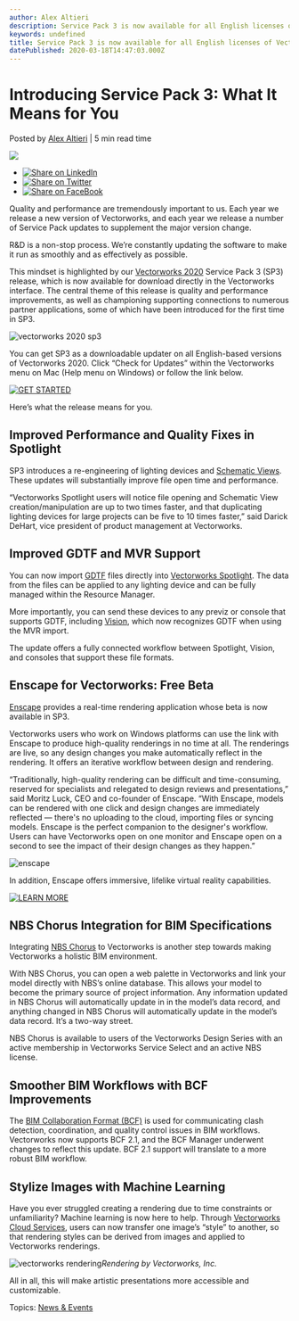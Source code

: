 ```yaml
---
author: Alex Altieri
description: Service Pack 3 is now available for all English licenses of Vectorworks 2020. See what the update means for you.
keywords: undefined
title: Service Pack 3 is now available for all English licenses of Vectorworks 2020. See what the update means for you. 
datePublished: 2020-03-18T14:47:03.000Z
---
```

  

# Introducing Service Pack 3: What It Means for You

 Posted by [Alex Altieri](https://blog.vectorworks.net/author/alex-altieri) | 5 min read time 

![](https://blog.vectorworks.net/hubfs/Blog%20Images/200318_SP3/4770-2003-sp3-blog-and-pr-image-1920x1080%20copy.jpg) 

* [![Share on LinkedIn](https://2659751.fs1.hubspotusercontent-na1.net/hubfs/2659751/michaelDemo/share-LI.png)](http://www.linkedin.com/shareArticle?mini=true&url=https%3A%2F%2Fblog.vectorworks.net%2Fintroducing-service-pack-3-what-it-means-for-you)
* [![Share on Twitter](https://2659751.fs1.hubspotusercontent-na1.net/hubfs/2659751/michaelDemo/share-TW.png)](https://www.twitter.com/share?text=Introducing%20Service%20Pack%203:%20What%20It%20Means%20for%20You&url=https%3A%2F%2Fblog.vectorworks.net%2Fintroducing-service-pack-3-what-it-means-for-you&via=PMGTweets)
* [![Share on FaceBook](https://2659751.fs1.hubspotusercontent-na1.net/hubfs/2659751/michaelDemo/share-FB.png)](https://www.facebook.com/sharer/sharer.php?u=https%3A%2F%2Fblog.vectorworks.net%2Fintroducing-service-pack-3-what-it-means-for-you)

Quality and performance are tremendously important to us. Each year we release a new version of Vectorworks, and each year we release a number of Service Pack updates to supplement the major version change.

R&D is a non-stop process. We’re constantly updating the software to make it run as smoothly and as effectively as possible.

This mindset is highlighted by our [Vectorworks 2020](https://www.vectorworks.net/en-US/2020?utm%5Fcampaign=blog&utm%5Fmedium=planetvectorworks&utm%5Fsource=intext&utm%5Fcontent=031820sp3) Service Pack 3 (SP3) release, which is now available for download directly in the Vectorworks interface. The central theme of this release is quality and performance improvements, as well as championing supporting connections to numerous partner applications, some of which have been introduced for the first time in SP3.

![vectorworks 2020 sp3](https://blog.vectorworks.net/hs-fs/hubfs/Blog%20Images/200318_SP3/4770-2003-sp3-blog-and-pr-image-1920x1080%20copy.jpg?width=600&name=4770-2003-sp3-blog-and-pr-image-1920x1080%20copy.jpg)

You can get SP3 as a downloadable updater on all English-based versions of Vectorworks 2020\. Click “Check for Updates” within the Vectorworks menu on Mac (Help menu on Windows) or follow the link below.

[![GET STARTED](https://no-cache.hubspot.com/cta/default/3018241/d3852f7a-5695-4353-8efa-2b2435ae80ee.png)](https://cta-redirect.hubspot.com/cta/redirect/3018241/d3852f7a-5695-4353-8efa-2b2435ae80ee) 

Here’s what the release means for you.

## Improved Performance and Quality Fixes in Spotlight

SP3 introduces a re-engineering of lighting devices and [Schematic Views](/teaser-tuesday-schematic-views?utm%5Fcampaign=blog&utm%5Fmedium=planetvectorworks&utm%5Fsource=intext&utm%5Fcontent=031820sp3). These updates will substantially improve file open time and performance.

“Vectorworks Spotlight users will notice file opening and Schematic View creation/manipulation are up to two times faster, and that duplicating lighting devices for large projects can be five to 10 times faster,” said Darick DeHart, vice president of product management at Vectorworks.

## Improved GDTF and MVR Support

You can now import [GDTF](/gdtf-finding-common-ground-for-an-efficient-workflow?utm%5Fcampaign=blog&utm%5Fmedium=planetvectorworks&utm%5Fsource=intext&utm%5Fcontent=031820sp3) files directly into [Vectorworks Spotlight](https://www.vectorworks.net/en-US/spotlight?utm%5Fcampaign=blog&utm%5Fmedium=planetvectorworks&utm%5Fsource=intext&utm%5Fcontent=031820sp3). The data from the files can be applied to any lighting device and can be fully managed within the Resource Manager.

More importantly, you can send these devices to any previz or console that supports GDTF, including [Vision](https://www.vectorworks.net/en-US/vision?utm%5Fcampaign=blog&utm%5Fmedium=planetvectorworks&utm%5Fsource=intext&utm%5Fcontent=031820sp3), which now recognizes GDTF when using the MVR import.

The update offers a fully connected workflow between Spotlight, Vision, and consoles that support these file formats.

## Enscape for Vectorworks: Free Beta

[Enscape](https://enscape3d.com/) provides a real-time rendering application whose beta is now available in SP3.

Vectorworks users who work on Windows platforms can use the link with Enscape to produce high-quality renderings in no time at all. The renderings are live, so any design changes you make automatically reflect in the rendering. It offers an iterative workflow between design and rendering.

“Traditionally, high-quality rendering can be difficult and time-consuming, reserved for specialists and relegated to design reviews and presentations,” said Moritz Luck, CEO and co-founder of Enscape. “With Enscape, models can be rendered with one click and design changes are immediately reflected — there's no uploading to the cloud, importing files or syncing models. Enscape is the perfect companion to the designer's workflow. Users can have Vectorworks open on one monitor and Enscape open on a second to see the impact of their design changes as they happen.”

![enscape](https://blog.vectorworks.net/hs-fs/hubfs/Blog%20Images/200318_SP3/enscape.jpeg?width=600&name=enscape.jpeg)

In addition, Enscape offers immersive, lifelike virtual reality capabilities.

[![LEARN MORE](https://no-cache.hubspot.com/cta/default/3018241/a08f8f76-328f-45e1-88bd-733a05faa1e8.png)](https://cta-redirect.hubspot.com/cta/redirect/3018241/a08f8f76-328f-45e1-88bd-733a05faa1e8) 

## NBS Chorus Integration for BIM Specifications

Integrating [NBS Chorus](https://www.thenbs.com/) to Vectorworks is another step towards making Vectorworks a holistic BIM environment.

With NBS Chorus, you can open a web palette in Vectorworks and link your model directly with NBS’s online database. This allows your model to become the primary source of project information. Any information updated in NBS Chorus will automatically update in in the model’s data record, and anything changed in NBS Chorus will automatically update in the model’s data record. It’s a two-way street.

NBS Chorus is available to users of the Vectorworks Design Series with an active membership in Vectorworks Service Select and an active NBS license. 

## Smoother BIM Workflows with BCF Improvements

The [BIM Collaboration Format (BCF)](http://www.vectorworks.net/ebooks/using-bcf-workflow?utm%5Fcampaign=blog&utm%5Fmedium=planetvectorworks&utm%5Fsource=intext&utm%5Fcontent=031820sp3) is used for communicating clash detection, coordination, and quality control issues in BIM workflows. Vectorworks now supports BCF 2.1, and the BCF Manager underwent changes to reflect this update. BCF 2.1 support will translate to a more robust BIM workflow.

## Stylize Images with Machine Learning

Have you ever struggled creating a rendering due to time constraints or unfamiliarity? Machine learning is now here to help. Through [Vectorworks Cloud Services](https://www.vectorworks.net/cloud-services?utm%5Fcampaign=blog&utm%5Fmedium=planetvectorworks&utm%5Fsource=intext&utm%5Fcontent=031820sp3), users can now transfer one image’s “style” to another, so that rendering styles can be derived from images and applied to Vectorworks renderings.

![vectorworks rendering](https://blog.vectorworks.net/hs-fs/hubfs/Blog%20Images/200318_SP3/Rendering%20for%20Blog%20-%20Comm%20Cntr.png?width=600&name=Rendering%20for%20Blog%20-%20Comm%20Cntr.png)_Rendering by Vectorworks, Inc._

All in all, this will make artistic presentations more accessible and customizable.

 Topics: [News & Events](https://blog.vectorworks.net/topic/news-events) 

  